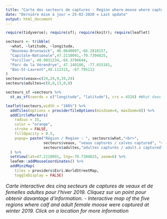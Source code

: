```yaml
---
title: "Carte des secteurs de captures - Region where moose where captured"
date: "Dernière mise à jour = 25-02-2020 = Last update"
output: html_document
---
```


```r
require(tidyverse); require(sf); require(knitr); require(leaflet)

secteurs <- tribble(
  ~what, ~latitude, ~longitude, 
  "Nouveau-Brunswick", 46.0640097,-66.2818157,
  "Capitale-Nationale",47.2110091,-70.7304825,
  "Forillon", 48.9031234,-64.3796644, 
  "Parc de la Vérendrye", 47.140186, -77.015181,
  "Bas-St-Laurent",48.112315, -67.795112
)
secteurs$veaux=c(24,24,9,19,24)
secteurs$adultes=c(0,0,13,0,0)

secteurs_sf =secteurs %>%
  st_as_sf(coords = c("longitude", "latitude"), crs = 4326) #What does crs mean?

leaflet(secteurs,width = "100%") %>% 
  addTiles(options = providerTileOptions(minZoom=4, maxZoom=8)) %>% 
  addCircleMarkers(
    radius = 15,
    color = "orange",
    stroke = FALSE,
    fillOpacity = 0.5,
    popup= paste("Région / Region : ", secteurs$what,"<br>",
                 secteurs$veaux, "veaux capturés / calves captured", "<br>",
                 secteurs$adultes,"adultes capturés / adult.s captured", "<br>")
  ) %>%  
  setView(lat=47.2110091, lng=-70.7304825, zoom=6) %>% 
  leafem::addMouseCoordinates() %>% 
  addMiniMap(
    tiles = providers$Esri.WorldStreetMap,
    toggleDisplay = FALSE)


```

<p style="font-size:16px" > *Carte interactive des cinq secteurs de captures de veaux et de femelles adultes pour l'hiver 2019. Cliquez sur un point pour obtenir davantage d'information. - Interactive map of the five regions where calf and adult female moose were captured at winter 2019. Click on a location for more information* </p> 

